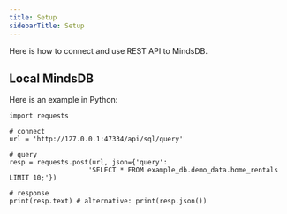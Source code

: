 ```yaml
---
title: Setup
sidebarTitle: Setup
---
```


Here is how to connect and use REST API to MindsDB.

## Local MindsDB

Here is an example in Python:

```
import requests

# connect
url = 'http://127.0.0.1:47334/api/sql/query'

# query
resp = requests.post(url, json={'query':
                    'SELECT * FROM example_db.demo_data.home_rentals LIMIT 10;'})

# response
print(resp.text) # alternative: print(resp.json())
```
